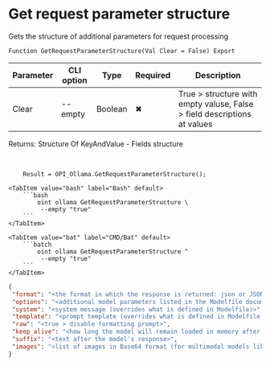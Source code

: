 ﻿---
sidebar_position: 5
description: Get request parameter structure and other functions to work with Ollama in the Open Integration Package, a free open-source integration library for 1C:Enterprise 8, OneScript and CLI
keywords: [1C, 1С, 1С:Enterprise, 1С:Enterprise 8.3, API, Integration, Services, Exchange, OneScript, CLI, Ollama]
---


# Get request parameter structure
 Gets the structure of additional parameters for request processing



`Function GetRequestParameterStructure(Val Clear = False) Export`

  | Parameter | CLI option | Type | Required | Description |
  |-|-|-|-|-|
  | Clear | --empty | Boolean | &#x2716; | True > structure with empty valuse, False > field descriptions at values |

  
  Returns:  Structure Of KeyAndValue - Fields structure

<br/>




```bsl title="1C:Enterprise/OneScript code example"
    Result = OPI_Ollama.GetRequestParameterStructure();
```
 

 <Tabs>
  
    <TabItem value="bash" label="Bash" default>
        ```bash
            oint ollama GetRequestParameterStructure \
             --empty "true"
        ```
    </TabItem>
  
    <TabItem value="bat" label="CMD/Bat" default>
        ```batch
            oint ollama GetRequestParameterStructure ^
             --empty "true"
        ```
    </TabItem>
</Tabs>


```json title="Result"
{
 "format": "<the format in which the response is returned: json or JSON schema>",
 "options": "<additional model parameters listed in the Modelfile documentation>",
 "system": "<system message (overrides what is defined in Modelfile)>",
 "template": "<prompt template (overrides what is defined in Modelfile)>",
 "raw": "<true > disable formatting prompt>",
 "keep_alive": "<how long the model will remain loaded in memory after a request>",
 "suffix": "<text after the model's response>",
 "images": "<list of images in Base64 format (for multimodal models like llava)>"
}
```
